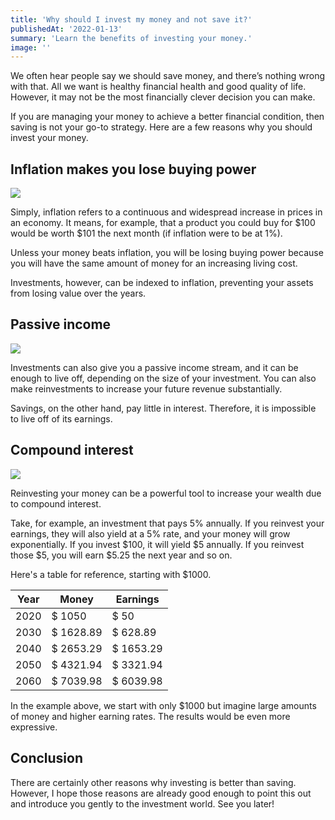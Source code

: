 ```yaml
---
title: 'Why should I invest my money and not save it?'
publishedAt: '2022-01-13'
summary: 'Learn the benefits of investing your money.'
image: ''
---
```


We often hear people say we should save money, and there’s nothing wrong with that. All we want is healthy financial health and good quality of life. However, it may not be the most financially clever decision you can make.

If you are managing your money to achieve a better financial condition, then saving is not your go-to strategy. Here are a few reasons why you should invest your money.

## Inflation makes you lose buying power

<Image priority src="/images/why-should-i-invest-and-not-save/inflation.jpg" />

Simply, inflation refers to a continuous and widespread increase in prices in an economy. It means, for example, that a product you could buy for $100 would be worth $101 the next month (if inflation were to be at 1%).

Unless your money beats inflation, you will be losing buying power because you will have the same amount of money for an increasing living cost.

Investments, however, can be indexed to inflation, preventing your assets from losing value over the years.

## Passive income

<Image src="/images/why-should-i-invest-and-not-save/passive-income.jpg" />

Investments can also give you a passive income stream, and it can be enough to live off, depending on the size of your investment. You can also make reinvestments to increase your future revenue substantially.

Savings, on the other hand, pay little in interest. Therefore, it is impossible to live off of its earnings.

## Compound interest

<Image src="/images/why-should-i-invest-and-not-save/compound-interest.jpg" />

Reinvesting your money can be a powerful tool to increase your wealth due to compound interest.

Take, for example, an investment that pays 5% annually. If you reinvest your earnings, they will also yield at a 5% rate, and your money will grow exponentially. If you invest $100, it will yield $5 annually. If you reinvest those $5, you will earn $5.25 the next year and so on.

Here's a table for reference, starting with $1000.

| Year | Money     | Earnings  |
| ---- | --------- | --------- |
| 2020 | $ 1050    | $ 50      |
| 2030 | $ 1628.89 | $ 628.89  |
| 2040 | $ 2653.29 | $ 1653.29 |
| 2050 | $ 4321.94 | $ 3321.94 |
| 2060 | $ 7039.98 | $ 6039.98 |

In the example above, we start with only $1000 but imagine large amounts of money and higher earning rates. The results would be even more expressive.

## Conclusion

There are certainly other reasons why investing is better than saving. However, I hope those reasons are already good enough to point this out and introduce you gently to the investment world. See you later!
